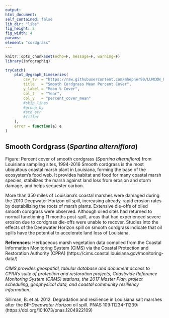 ```yaml
---
output:
html_document:
self_contained: false
lib_dir: "libs"
fig_height: 2
fig_width: 4
params:
element: "cordgrass"
---
```


```r
knitr::opts_chunk$set(echo=F, message=F, warning=F)
library(infographiq)
```

<base target="_parent">


```r
tryCatch(
    plot_dygraph_timeseries(
        csv_tv  = "https://raw.githubusercontent.com/mhepner90/LUMCON_ODOTCOMM18/master/prep/data/spartina_transect.csv",
        title   = "Smooth Cordgrass Mean Percent Cover",
        y_label = "Mean % Cover",
        col_t   = "Year",
        col_y   = "percent_cover_mean"
        #skip_lines
        #group_by  
        #std_err   
        #filter
    ),
    error = function(e) e
)
```
## Smooth Cordgrass (*Spartina alterniflora*)

Figure: Percent cover of smooth cordgrass (*Spartina alterniflora*) from Louisiana sampling sites, 1994-2016
Smooth cordgrass is the most ubiquitous coastal marsh plant in Louisiana, forming the base of the ecosystem’s food web. It provides habitat and food for many coastal marsh species, stabilizes the marsh against land loss from erosion and storm damage, and helps sequester carbon.

More than 350 miles of Louisiana’s coastal marshes were damaged during the 2010 Deepwater Horizon oil spill, increasing already-rapid erosion rates by destabilizing the roots of marsh plants. Extensive die-offs of oiled smooth cordgrass were observed. Although oiled sites had returned to normal functioning 11 months post-spill, areas that had experienced severe erosion due to cordgrass die-offs were unable to recover. Studies into the effects of the Deepwater Horizon spill on smooth cordgrass indicate that oil spills have the potential to accelerate land loss of Louisiana.

**References**: Herbaceous marsh vegetation data compiled from the Coastal Information Monitoring System (CIMS) via the Coastal Protection and Restoration Authority (CPRA) (https://cims.coastal.louisiana.gov/monitoring-data/)

*CIMS provides geospatial, tabular database and document access to CPRA’s suite of protection and restoration projects, Coastwide Reference Monitoring System (CRMS) stations, the 2017 Master Plan, project scheduling, geophysical data, and coastal community resiliency information.*

Silliman, B. et al. 2012. Degradation and resilience in Louisiana salt marshes after the BP-*Deepwater Horizon* oil spill. PNAS 109:11234-11239: (https://doi.org/10.1073/pnas.1204922109)
